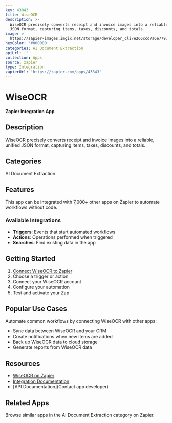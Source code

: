 ```yaml
---
key: 43843
title: WiseOCR
description: >-
  WiseOCR precisely converts receipt and invoice images into a reliable, unified
  JSON format, capturing items, taxes, discounts, and totals.
image: >-
  https://zapier-images.imgix.net/storage/developer_cli/e266ccd7a6e77975bbf8df58e8ddbbf9.png?auto=format%2Ccompress&ixlib=python-3.0.0&q=50
hexColor: '#000000'
categories: AI Document Extraction
apiUrl: ''
collection: Apps
source: zapier
type: Integration
zapierUrl: 'https://zapier.com/apps/43843'
---
```

# WiseOCR

**Zapier Integration App**

## Description

WiseOCR precisely converts receipt and invoice images into a reliable, unified JSON format, capturing items, taxes, discounts, and totals.

## Categories

AI Document Extraction

## Features

This app can be integrated with 7,000+ other apps on Zapier to automate workflows without code.

### Available Integrations

- **Triggers**: Events that start automated workflows
- **Actions**: Operations performed when triggered
- **Searches**: Find existing data in the app

## Getting Started

1. [Connect WiseOCR to Zapier](https://zapier.com/apps/43843)
2. Choose a trigger or action
3. Connect your WiseOCR account
4. Configure your automation
5. Test and activate your Zap

## Popular Use Cases

Automate common workflows by connecting WiseOCR with other apps:

- Sync data between WiseOCR and your CRM
- Create notifications when new items are added
- Back up WiseOCR data to cloud storage
- Generate reports from WiseOCR data

## Resources

- [WiseOCR on Zapier](https://zapier.com/apps/43843)
- [Integration Documentation](https://zapier.com/apps/43843/integrations)
- [API Documentation](Contact app developer)

## Related Apps

Browse similar apps in the AI Document Extraction category on Zapier.
